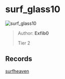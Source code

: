 
# surf_glass10

![surf_glass10](https://raw.githubusercontent.com/Sayt123/SurfMapPics/Maps-and-bonuses/csgo/surf_glass10.jpg)

> Author: **Exfib0**
>
> Tier 2

## Records

[surfheaven](https://surfheaven.eu/map/surf_glass10)
